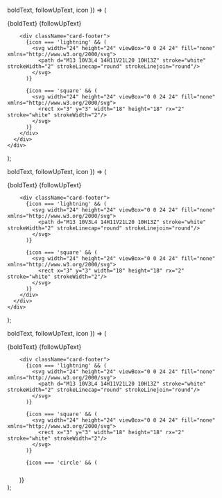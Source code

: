  boldText, 
  followUpText,
  icon
}) => (
  <div className="card-container">
    <div className="landing-card card-primary">
      <div className="card-content">
        <div className="card-header">
          <div className="card-text">
            <span className="card-title">{boldText}</span>
            <span className="card-description">{followUpText}</span>
          </div>
        </div>
        
        <div className="card-footer">
          {icon === 'lightning' && (
            <svg width="24" height="24" viewBox="0 0 24 24" fill="none" xmlns="http://www.w3.org/2000/svg">
              <path d="M13 10V3L4 14H11V21L20 10H13Z" stroke="white" strokeWidth="2" strokeLinecap="round" strokeLinejoin="round"/>
            </svg>
          )}
          
          {icon === 'square' && (
            <svg width="24" height="24" viewBox="0 0 24 24" fill="none" xmlns="http://www.w3.org/2000/svg">
              <rect x="3" y="3" width="18" height="18" rx="2" stroke="white" strokeWidth="2"/>
            </svg>
          )}
        </div>
      </div>
    </div>
  </div>
);

  boldText, 
  followUpText,
  icon
}) => (
  <div className="card-container">
    <div className="landing-card card-secondary">
      <div className="card-content">
        <div className="card-header">
          <div className="card-text">
            <span className="card-title">{boldText}</span>
            <span className="card-description">{followUpText}</span>
          </div>
        </div>
        
        <div className="card-footer">
          {icon === 'lightning' && (
            <svg width="24" height="24" viewBox="0 0 24 24" fill="none" xmlns="http://www.w3.org/2000/svg">
              <path d="M13 10V3L4 14H11V21L20 10H13Z" stroke="white" strokeWidth="2" strokeLinecap="round" strokeLinejoin="round"/>
            </svg>
          )}
          
          {icon === 'square' && (
            <svg width="24" height="24" viewBox="0 0 24 24" fill="none" xmlns="http://www.w3.org/2000/svg">
              <rect x="3" y="3" width="18" height="18" rx="2" stroke="white" strokeWidth="2"/>
            </svg>
          )}
        </div>
      </div>
    </div>
  </div>
);

  boldText, 
  followUpText,
  icon
}) => (
  <div className="card-container">
    <div className="landing-card card-tertiary">
      <div className="card-content">
        <div className="card-header">
          <div className="card-text">
            <span className="card-title">{boldText}</span>
            <span className="card-description">{followUpText}</span>
          </div>
        </div>
        
        <div className="card-footer">
          {icon === 'lightning' && (
            <svg width="24" height="24" viewBox="0 0 24 24" fill="none" xmlns="http://www.w3.org/2000/svg">
              <path d="M13 10V3L4 14H11V21L20 10H13Z" stroke="white" strokeWidth="2" strokeLinecap="round" strokeLinejoin="round"/>
            </svg>
          )}
          
          {icon === 'square' && (
            <svg width="24" height="24" viewBox="0 0 24 24" fill="none" xmlns="http://www.w3.org/2000/svg">
              <rect x="3" y="3" width="18" height="18" rx="2" stroke="white" strokeWidth="2"/>
            </svg>
          )}

          {icon === 'circle' && (
  <svg width="24" height="24" viewBox="0 0 24 24" fill="none" xmlns="http://www.w3.org/2000/svg">
    <circle cx="12" cy="12" r="9" stroke="white" strokeWidth="2"/>
  </svg>
)}        </div>
      </div>
    </div>
  </div>
);
